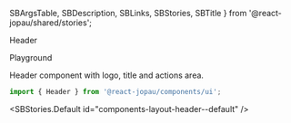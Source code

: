   SBArgsTable,
  SBDescription,
  SBLinks,
  SBStories,
  SBTitle
} from '@react-jopau/shared/stories';

<SBTitle>Header</SBTitle>

<SBLinks>
  <SBLinks.Item href="components-layout-header--default">Playground</SBLinks.Item>
</SBLinks>

<SBDescription>Header component with logo, title and actions area.</SBDescription>

```jsx dark
import { Header } from '@react-jopau/components/ui';
```

<SBStories.Default id="components-layout-header--default" />

<SBArgsTable component={Header} />

<SBStories>
  <SBStories.Item label="Logo" id="components-layout-header--logo" />
  <SBStories.Item label="Max Width" id="components-layout-header--max-width" />
  <SBStories.Item label="With Actions" id="components-layout-header--with-actions" />
</SBStories>
